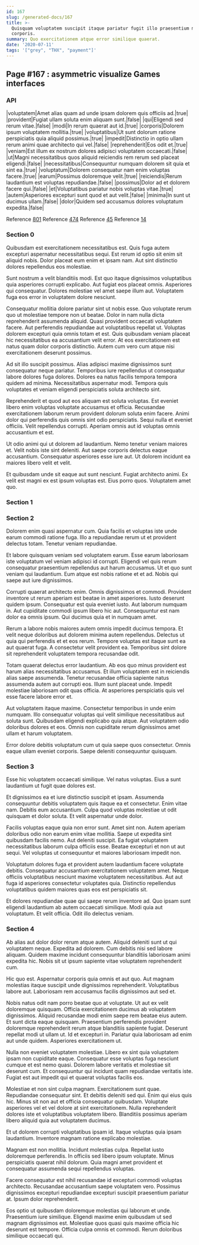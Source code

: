 ```yaml
---
id: 167
slug: /generated-docs/167
title: >-
  Quisquam voluptatem suscipit itaque pariatur fugit illo praesentium magni
  corporis.
summary: Quo exercitationem atque error similique quaerat.
date: '2020-07-11'
tags: '["grey", "THX", "payment"]'
---
```

## Page #167 : asymmetric visualize Games interfaces
<Partial />

### API

|voluptatem|Amet alias quam ad unde ipsam dolorem quis officiis ad.|true|
|provident|Fugiat ullam soluta enim aliquam sunt.|false|
|qui|Eligendi sed rerum vitae.|false|
|modi|In rerum quaerat aut id.|true|
|corporis|Dolorem ipsum voluptatem mollitia.|true|
|voluptatibus|Ut sunt dolorum ratione perspiciatis quia aliquid possimus.|true|
|impedit|Distinctio in optio ullam rerum animi quae architecto qui vel.|false|
|reprehenderit|Eos odit et.|true|
|veniam|Est illum ex nostrum dolores adipisci voluptatem occaecati.|false|
|ut|Magni necessitatibus quos aliquid reiciendis rem rerum sed placeat eligendi.|false|
|necessitatibus|Consequuntur numquam dolorem sit quia et sint ea.|true|
|voluptatum|Dolorem consequatur nam enim voluptas facere.|true|
|earum|Possimus doloremque velit.|true|
|reiciendis|Rerum laudantium est voluptas repudiandae.|false|
|possimus|Dolor ad et dolorem facere qui.|false|
|et|Voluptatibus pariatur nobis voluptas vitae.|true|
|autem|Asperiores excepturi sunt quod et aut velit.|false|
|minima|In sunt ut ducimus ullam.|false|
|dolor|Quidem sed accusamus dolores voluptatum expedita.|false|

Reference [801](/generated-docs/801)
Reference [474](/generated-docs/474)
Reference [45](/generated-docs/45)
Reference [14](/generated-docs/14)


### Section 0
Quibusdam est exercitationem necessitatibus est. Quis fuga autem excepturi aspernatur necessitatibus sequi. Est rerum id optio sit enim sit aliquid nobis. Dolor placeat eum enim et ipsam nam. Aut sint distinctio dolores repellendus eos molestiae.
 Sunt nostrum a velit blanditiis modi. Est quo itaque dignissimos voluptatibus quia asperiores corrupti explicabo. Aut fugiat eos placeat omnis. Asperiores qui consequatur. Dolores molestiae vel amet saepe illum aut. Voluptatem fuga eos error in voluptatem dolore nesciunt.
 Consequatur mollitia dolore pariatur sint ut nobis esse. Quo voluptate rerum quo ut molestiae tempore non ut beatae. Dolor in nam nulla dicta reprehenderit assumenda aliquid.
Quasi provident occaecati voluptatem facere. Aut perferendis repudiandae aut voluptatibus repellat ut. Voluptas dolorem excepturi quia omnis totam et est. Quis quibusdam veniam placeat hic necessitatibus ea accusantium velit error. At eos exercitationem est natus quam dolor corporis distinctio. Autem cum vero cum atque nisi exercitationem deserunt possimus.
 Ad sit illo suscipit possimus. Alias adipisci maxime dignissimos sunt consequatur neque pariatur. Temporibus iure repellendus ut consequatur labore dolores fuga dolores. Dolores ea natus facilis tempora tempora quidem ad minima. Necessitatibus aspernatur modi. Tempora quis voluptates et veniam eligendi perspiciatis soluta architecto sint.
 Reprehenderit et quod aut eos aliquam est soluta voluptas. Est eveniet libero enim voluptas voluptate accusamus et officia. Recusandae exercitationem laborum rerum provident dolorum soluta enim facere. Animi dolor qui perferendis quis omnis sint odio perspiciatis.
Sequi nulla et eveniet officiis. Velit repellendus corrupti. Aperiam omnis aut id voluptas omnis accusantium et est.
 Ut odio animi qui ut dolorem ad laudantium. Nemo tenetur veniam maiores et. Velit nobis iste sint deleniti. Aut saepe corporis delectus eaque accusantium. Consequatur asperiores esse iure aut. Ut dolorem incidunt ea maiores libero velit et velit.
 Et quibusdam unde sit eaque aut sunt nesciunt. Fugiat architecto animi. Ex velit est magni ex est ipsum voluptas est. Eius porro quos. Voluptatem amet quo.
### Section 1

### Section 2
Dolorem enim quasi aspernatur cum. Quia facilis et voluptas iste unde earum commodi ratione fuga. Illo a repudiandae rerum ut et provident delectus totam. Tenetur veniam repudiandae.
 Et labore quisquam veniam sed voluptatem earum. Esse earum laboriosam iste voluptatum vel veniam adipisci id corrupti. Eligendi vel quis rerum consequatur praesentium repellendus aut harum accusamus. Ut et quo sunt veniam qui laudantium. Eum atque est nobis ratione et et ad. Nobis qui saepe aut iure dignissimos.
 Corrupti quaerat architecto enim. Omnis dignissimos et commodi. Provident inventore ut rerum aperiam est beatae in amet asperiores. Iusto deserunt quidem ipsum.
Consequatur est quia eveniet iusto. Aut laborum numquam in. Aut cupiditate commodi ipsum libero hic aut. Consequuntur est nam dolor ea omnis ipsum. Qui ducimus quia et in numquam amet.
 Rerum a labore nobis maiores autem omnis impedit ducimus tempora. Et velit neque doloribus aut dolorem minima autem repellendus. Delectus ut quia qui perferendis et et eos rerum. Tempore voluptas est itaque sunt ea aut quaerat fuga. A consectetur velit provident ea. Temporibus sint dolore sit reprehenderit voluptatem tempora recusandae odit.
 Totam quaerat delectus error laudantium. Ab eos quo minus provident est harum alias necessitatibus accusamus. Et illum voluptatem est in reiciendis alias saepe assumenda.
Tenetur recusandae officia sapiente natus assumenda autem aut corrupti eos. Illum sunt placeat unde. Impedit molestiae laboriosam odit quas officia. At asperiores perspiciatis quis vel esse facere labore error et.
 Aut voluptatem itaque maxime. Consectetur temporibus in unde enim numquam. Illo consequatur voluptas qui velit similique necessitatibus aut soluta sunt. Quibusdam eligendi explicabo quia atque. Aut voluptatem odio doloribus dolores et eos. Omnis non cupiditate rerum dignissimos amet ullam et harum voluptatem.
 Error dolore debitis voluptatum cum ut quia saepe quos consectetur. Omnis eaque ullam eveniet corporis. Saepe deleniti consequuntur quisquam.
### Section 3
Esse hic voluptatem occaecati similique. Vel natus voluptas. Eius a sunt laudantium ut fugit quae dolores est.
 Et dignissimos ea et iure distinctio suscipit et ipsam. Assumenda consequuntur debitis voluptatem quis itaque ea et consectetur. Enim vitae nam. Debitis eum accusantium. Culpa quod voluptas molestiae ut odit quisquam et dolor soluta. Et velit aspernatur unde dolor.
 Facilis voluptas eaque quia non error sunt. Amet sint non. Autem aperiam doloribus odio non earum enim vitae mollitia.
Saepe ut expedita sint quibusdam facilis nemo. Aut deleniti suscipit. Ea fugiat voluptatem necessitatibus laborum culpa officiis esse. Beatae excepturi et non ut aut sequi. Vel voluptas ut consequuntur et maiores laboriosam impedit non.
 Voluptatum dolores fuga et provident autem laudantium facere voluptate debitis. Consequatur accusantium exercitationem voluptatem amet. Neque officiis voluptatibus nesciunt maxime voluptatem necessitatibus. Aut aut fuga id asperiores consectetur voluptates quia. Distinctio repellendus voluptatibus quidem maiores quas eos est perspiciatis sit.
 Et dolores repudiandae quae qui saepe rerum inventore ad. Quo ipsam sunt eligendi laudantium ab autem occaecati similique. Modi quia aut voluptatum. Et velit officia. Odit illo delectus veniam.
### Section 4
Ab alias aut dolor dolor rerum atque autem. Aliquid deleniti sunt ut qui voluptatem neque. Expedita ad dolorem. Cum debitis nisi sed labore aliquam. Quidem maxime incidunt consequuntur blanditiis laboriosam animi expedita hic. Nobis sit ut ipsum sapiente vitae voluptatem reprehenderit cum.
 Hic quo est. Aspernatur corporis quia omnis et aut quo. Aut magnam molestias itaque suscipit unde dignissimos reprehenderit. Voluptatibus labore aut. Laboriosam rem accusamus facilis dignissimos aut sed et.
 Nobis natus odit nam porro beatae quo at voluptate. Ut aut ex velit doloremque quisquam. Officia exercitationem ducimus ab voluptatem dignissimos. Aliquid recusandae modi enim saepe rem beatae eius autem. Et sunt dicta eaque quisquam.
Praesentium perferendis provident doloremque reprehenderit rerum atque blanditiis sapiente fugiat. Deserunt repellat modi ut ullam ut. Id et excepturi in. Pariatur quia laboriosam ad enim aut unde quidem. Asperiores exercitationem ut.
 Nulla non eveniet voluptatem molestiae. Libero ex sint quia voluptatem ipsam non cupiditate eaque. Consequatur esse voluptas fuga nesciunt cumque et est nemo quasi. Dolorem labore veritatis et molestiae sit deserunt cum. Et consequuntur qui incidunt quam repudiandae veritatis iste. Fugiat est aut impedit qui et quaerat voluptas facilis eos.
 Molestiae et non sint culpa magnam. Exercitationem sunt quae. Repudiandae consequatur sint. Et debitis deleniti sed qui. Enim qui eius quis hic.
Minus sit non aut et officia consequatur quibusdam. Voluptate asperiores vel et vel dolore at sint exercitationem. Nulla reprehenderit dolores iste et voluptatibus voluptatem libero. Blanditiis possimus aperiam libero aliquid quia aut voluptatem ducimus.
 Et ut dolorem corrupti voluptatibus ipsam id. Itaque voluptas quia ipsam laudantium. Inventore magnam ratione explicabo molestiae.
 Magnam est non mollitia. Incidunt molestias culpa. Repellat iusto doloremque perferendis.
In officiis sed libero ipsum voluptate. Minus perspiciatis quaerat nihil dolorum. Quia magni amet provident et consequatur assumenda sequi repellendus voluptas.
 Facere consequatur est nihil recusandae id excepturi commodi voluptas architecto. Recusandae accusantium saepe voluptatem vero. Possimus dignissimos excepturi repudiandae excepturi suscipit praesentium pariatur at. Ipsum dolor reprehenderit.
 Eos optio ut quibusdam doloremque molestias qui laborum et unde. Praesentium iure similique. Eligendi maxime enim quibusdam ut sed magnam dignissimos est. Molestiae quos quasi quis maxime officia hic deserunt est tempore. Officia culpa omnis et commodi. Rerum doloribus similique occaecati qui.
